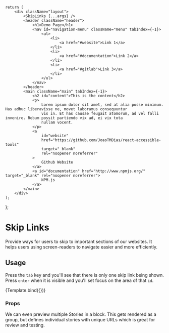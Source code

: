<!---index.stories.mdx --->


<Meta title="Components/Skip Links" component={SkipLinks} />

<style>{`
	.layout {
		width: 100%;
		display: flex;
		flex-direction: column;
		justify-content: flex-start;
		font-family: sans-serif;
	}

	.header {
		margin-top: 1rem;
		margin-bottom: 2rem;
		width: 100%;
		display: flex;
		flex-direction: row;
		justify-content: space-between;
		align-items: center;
	}

	.menu,
	.main {
		display: flex;
		flex-direction: column;
	}

	.menu ul {
		display: flex;
		flex-direction: row;
		justify-content: flex-end;
		align-items: center;
		gap: 1rem;
		margin: 0;
		padding: 0;
		list-style-type: none;
	}
`}</style>

	return (
		<div className="layout">
			<SkipLinks {...args} />
			<header className="header">
				<h1>Demo Page</h1>
				<nav id="navigation-menu" className="menu" tabIndex={-1}>
					<ul>
						<li>
							<a href="#website">Link 1</a>
						</li>
						<li>
							<a href="#documentation">Link 2</a>
						</li>
						<li>
							<a href="#gitlab">Link 3</a>
						</li>
					</ul>
				</nav>
			</header>
			<main className="main" tabIndex={-1}>
				<h2 id="content">This is the content</h2>
				<p>
					Lorem ipsum dolor sit amet, sed at alia posse minimum. Has adhuc liberavisse ne, movet laboramus consequuntur
					vis in. Et has causae feugait atomorum, ad vel falli invenire. Rebum possit partiendo vix ad, ei vix tota
					nullam vocent.
				</p>
				<a
					id="website"
					href="https://github.com/JoaoTMDias/react-accessible-tools"
					target="_blank"
					rel="noopener noreferrer"
				>
					Github Website
				</a>
				<a id="documentation" href="http://www.npmjs.org/" target="_blank" rel="noopener noreferrer">
					NPM.js
				</a>
			</main>
		</div>
	);
};

# Skip Links

<Subtitle>
	Provide ways for users to skip to important sections of our websites. It helps users using screen-readers to navigate
	easier and more efficiently.
</Subtitle>

## Usage

Press the <kbd>`tab`</kbd> key and you'll see that there is only one skip link being shown.
Press <kbd>`enter`</kbd> when it is visible and you'll set focus on the area of that `id`.

<Canvas>
	<Story
		name="Skip Links"
		args={{
			items: options.multiple,
		}}
	>
		{Template.bind({})}
	</Story>
</Canvas>

### Props

<ArgsTable story="Skip Links" />

We can even preview multiple Stories in a block. This
gets rendered as a group, but defines individual stories
with unique URLs which is great for review and testing.
